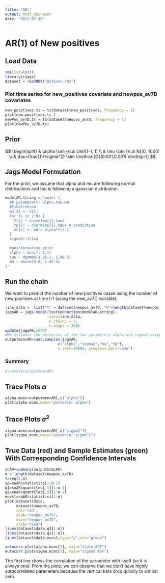 ```yaml
---
title: "ARl"
output: html_document
date: "2022-07-15"
---
```


# AR(1) of New positives

## Load Data

```r
rm(list=ls())
library(rjags)
dataset = readRDS("dataset.rds")
```

### Plot time series for new_positives covariate and newpos_av7D covariates

```r
new_positives.ts = ts(dataset$new_positives, frequency = 1)
plot(new_positives.ts )
newPos_av7D.ts = ts(dataset$newpos_av7D, frequency = 1)
plot(newPos_av7D.ts)
```

## Prior

$$ 
\begin{split}
& \alpha \sim {\cal Unif}(-1, 1) \\
& \mu \sim {\cal N}(0, 1000) \\
& \tau=\frac{1}{\sigma^2} \sim \mathcal{G}(0.001,0.001) 
\end{split}
$$


## Jags Model Formulation

For the prior, we assume that alpha and mu are following normal distributions and tau is following a gaussian distribution. 

```r
modelAR.string <-"model {
  ## parameters: alpha,tau,m0
  #likeliohood 
  mu[1] <- Y[1]
  for (i in 2:N) {
    Y[i] ~ dnorm(mu[i],tau)
    Yp[i] ~ dnorm(mu[i],tau) # prediction
    mu[i] <- m0 + alpha*Y[i-1]
  }
  sigma2<-1/tau
  
  #uninformative prior 
  alpha ~ dunif(-1,1)
  tau ~ dgamma(1.0E-3, 1.0E-3)
  m0 ~ dnorm(0.0, 1.0E-4)
}"
```


## Run the chain

We want to predict the number of new positives cases using the number of new positives at time t-1 (using the new_av7D variable).
```r
line_data =  list("Y" = dataset$newpos_av7D, "N"=length(dataset$newpos_av7D))
jagsAR = jags.model(textConnection(modelAR.string),
                    data=line_data,
                    n.chains = 2,
                    n.adapt = 300)
update(jagsAR,5000)
#We estimate the posterior of the two parameters alpha and sigma2 using MCMC technique.
outputmcmcAR=coda.samples(jagsAR,
                        c('alpha',"sigma2","mu","Yp"),
                        n.iter=10000, progress.bar="none")
```
### Summary
```r
#summary(outputmcmcAR)
```

## Trace Plots $\alpha$
```r
alpha.mcmc=outputmcmcAR[,c("alpha")]
plot(alpha.mcmc,main="posterior alpha")
```

## Trace Plots $\sigma^2$
```r
sigma.mcmc=outputmcmcAR[,c("sigma2")]
plot(sigma.mcmc,main="posterior sigma^2")
```

## True Data (red) and Sample Estimates (green) With Corresponding Confidence Intervals


```r
suAR=summary(outputmcmcAR)
n = length(dataset$newpos_av7D)
t=seq(1,n)
yp=suAR$statistics[1:n-1]
q1=suAR$quantiles[,1][1:n-1]
q2=suAR$quantiles[,5][1:n-1]
muest=suAR$statistics[1:n]
plot(dataset$date,
     dataset$newpos_av7D,
     col="red",
     ylab="newpos_av7D",
     main="newpos_av7D",
     xlab="time")
lines(dataset$date,q1[1:n])
lines(dataset$date,q2[1:n])
lines(dataset$date,muest,type="p",col="green")
```


```r
autocorr.plot(alpha.mcmc[2], main="alpha ACF")
autocorr.plot(sigma.mcmc[2], main="sigma2 ACF")
```
The first line shows the correlation of the parameter with itself (so it is always one). From the plots, we can observe that we don't have highly autocorrelated parameters because the vertical bars drop quickly to almost zero.
